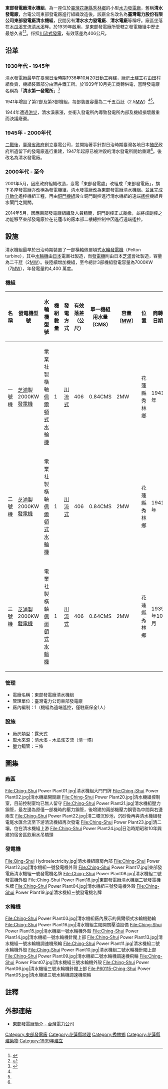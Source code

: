 {{Infobox power station
| name               = 東部發電廠清水機組<br>（清水發電廠）
| official_name      = 臺灣電力公司東部發電廠清水機組
| image              = Ching-Shui Power Plant25.jpg
| image_size         = 300px
| image_caption      = 清水機組廠房外觀
| image_alt          =
| location_map       = Taiwan
| location_map_width =
| location_map_text  =
| lat_d     = 23
| lat_m     = 57
| lat_s     = 59
| lat_NS    = N
| long_d    = 121
| long_m    = 27
| long_s    = 32
| long_EW   = E
| coordinates_type   = type:landmark
| coordinates_display= inline,title
| coordinates_ref    =
| country            = {{ROC-TW}}
| locale             = [[花蓮縣|花蓮縣]][[秀林鄉|秀林鄉]]
| status             = O
| construction_began = 1936年
| commissioned       = 1939年
| licence_expires    =
| decommissioned     =
| cost               =
| owner              = [[臺灣電力公司|臺灣電力公司]]
| operator           = [[臺灣電力公司|臺灣電力公司]][[東部發電廠|東部發電廠]]
| developer          = 東部電氣株式會社
| constructor        = 東部電氣株式會社
| generate_electricity_type       = [[川流式水力發電|川流式水力發電]]
| water_intake_from               = 清水溪
| hydroelectricity_generator_type = {{JPN}}[[芝浦|芝浦]]製2,000KW[[發電機|發電機]]三部
| water_turbine_manu_other        = {{JPN}}電業社製橫軸[[佩爾頓式水輪機|佩爾頓式水輪機]]三部<ref name="清水第一發電所の見学"/>
| factory_building_type           = 地面式
| water_penstock                  = 三條，長20.67公尺，內徑1.3公尺，厚9公釐
| water_hard                      = 有效落差406公尺
| water_consumption               = G1、G2：0.84CMS<br>G3：0.64CMS
| ps_electrical_capacity          = 7MW
| ps_annual_generation            = 每年約4,400萬度
}}
'''東部發電廠清水機組'''，為一座位於[[臺灣|臺灣]][[花蓮縣|花蓮縣]][[秀林鄉|秀林鄉]]的小型[[水力發電廠|水力發電廠]]，舊稱'''清水發電廠'''，台電公司東部發電廠進行組織改造後，該廠全名改名為'''臺灣電力股份有限公司東部發電廠清水機組'''，民間另有'''清水水力發電廠'''、'''清水電廠'''等稱呼。廠區坐落在[[木瓜溪|木瓜溪]]支流[[能高清水溪|清水溪]]畔。於1939年啟用，是東部發電廠所管轄之發電機組中歷史最悠久者<ref name="台電月刊">{{cite web|language=zh-tw|url=http://info.taipower.com.tw/TaipowerWeb//upload/files/28/TP551_04-17.pdf|title=後山電力博物館－獨具風格的東部發電廠|author=劉智淵|publisher=台灣電力公司|date=2008-11（台電月刊第551期）|accessdate=2013-12-23|deadurl=yes|archiveurl=https://web.archive.org/web/20131224100102/http://info.taipower.com.tw/TaipowerWeb//upload/files/28/TP551_04-17.pdf|archivedate=2013-12-24}}</ref><ref name="東部發電廠簡介">{{cite web|language=zh-tw|url=http://www.taipower.com.tw/content/about/..%5C..%5CUpFile%5CPowerDevFile%5Cd225.pdf|title=東部發電廠簡介|author=|publisher=台灣電力公司|date=|accessdate=2013-12-23|deadurl=yes|archiveurl=https://web.archive.org/web/20140203144610/http://www.taipower.com.tw/UpFile/PowerDevFile/d225.pdf|archivedate=2014-02-03}}</ref>。係採[[川流式發電|川流式發電]]，有效落差為406公尺。

== 沿革 ==
=== 1930年代 - 1945年 ===
清水發電廠最早在臺灣日治時期1936年10月20日動工興建，廠房土建工程由田村組負責，機組裝置部分由酒井鐵工所。於1939年10月完工商轉供電，當時發電廠名稱為「'''清水第一發電所'''」<ref name="清水第一發電所の見学">{{cite web|language=zh-tw|url=http://pylin.kaishao.idv.tw/?p=1272|title=清水第一發電所の見学|author=林炳炎|publisher=|date=2009年4月20日|accessdate=2013-12-23|archive-date=2019-06-22|archive-url=https://web.archive.org/web/20190622100319/https://pylin.kaishao.idv.tw/?p=1272|dead-url=no}}</ref>

1941年增設了第2部及第3部機組，每部裝置容量為二千五百瓩（2.5[[MW|MW]]）<ref name="東部發電廠簡介"/><ref name="清水第一發電所の見学"/>。

1944年遭遇[[洪災|洪災]]，清水溪暴漲，並衝入發電所內導致發電所內部及機組損壞嚴重而決議廢棄。

=== 1945年 - 2000年代 ===
[[臺灣戰後時期|二戰後]]，[[臺灣省政府|臺灣省政府]]創立臺電公司，並開始著手針對日治時期臺灣各地日本[[殖民|殖民]]政府所遺留下的發電廠進行重建，1947年起原已被沖毀的清水發電所開始重建<ref name="台電月刊"/>。後改名為清水發電廠。

=== 2000年代 - 至今 ===
2001年5月，因應政府組織改造，臺電「東部發電處」改組成「東部發電廠」，旗下多座發電廠亦改稱為發電機組，清水發電廠改為東部發電廠清水機組。並且完成[[自動化|自動化]]遙控機組工程，再由[[東部發電廠銅門機組|銅門機組]]設立銅門副控進行清水機組的遠端[[遙控|遙控]]機組與水閘門之開關。

2014年5月，因應東部發電廠組織及人員精簡，銅門副控正式裁撤，並將該副控之功能移至東部發電廠位在花蓮市的廠本部二樓總控制中因進行遠端遙控。

== 設施 ==
清水機組最早於日治時期裝置了一部橫軸佩爾頓式[[水輪發電機|水輪發電機]]（Pelton turbine），其中[[水輪機|水輪機]]由[[日本|日本]]電業社製造，而[[發電機|發電機]]則由日本[[芝浦|芝浦]]會社製造，容量為二千瓩（2[[MW|MW]]）。後陸續增加機組，至今總計3部機組發電容量為7000KW（7[[MW|MW]]），年發電量約4,400 萬度。

=== 機組 ===
{| class="wikitable "
! 名稱 !!  發電機型號 !! 水輪機型號 !! 機組數量 !! 發電方式 !! 有效落差（公尺） !! 單一機組用水量（CMS） !! 容量（[[MW|MW]]）!! 位置 !! 商轉日期 !! 狀態
|-
| 一號機 || {{JPN}}[[芝浦|芝浦]]製2000KW[[發電機|發電機]] || {{JPN}}電業社製橫軸[[佩爾頓式水輪機|佩爾頓式水輪機]] || 1 || [[川流式發電|川流式]] || 406 || 0.84CMS || 2MW || 花蓮縣秀林鄉 || 1941年 || 商轉中
|-
| 二號機 || {{JPN}}[[芝浦|芝浦]]製2000KW[[發電機|發電機]] || {{JPN}}電業社製橫軸[[佩爾頓式水輪機|佩爾頓式水輪機]] || 1 || [[川流式發電|川流式]] || 406 || 0.84CMS || 2MW || 花蓮縣秀林鄉 || 1941年 || 商轉中
|-
| 三號機 || {{JPN}}[[芝浦|芝浦]]製2000KW[[發電機|發電機]] || {{JPN}}電業社製橫軸[[佩爾頓式水輪機|佩爾頓式水輪機]] || 1 || [[川流式發電|川流式]] || 406 || 0.64CMS || 2MW || 花蓮縣秀林鄉 || 1939年10月 || 商轉中
|}

=== 管理 ===
* 電廠名稱：東部發電廠清水機組
* 管理單位：臺灣電力公司東部發電廠
* 廠內編制：1（機組為遠端遙控，僅駐廠保全1人）
=== 設施 ===
* 廠房類型：露天式
* 取水來源：清水溪 - 木瓜溪支流（清一壩）
* 壓力鋼管：三條

== 圖集 ==
=== 廠區 ===
<gallery>
File:Ching-Shui Power Plant01.jpg|清水機組大門門牌
File:Ching-Shui Power Plant02.jpg|清水機組開關廠
File:Ching-Shui Power Plant20.jpg|清水機組控制室，目前控制室均已無人留守
File:Ching-Shui Power Plant21.jpg|清水機組壓力鋼管，最左邊為原僅一部機時的壓力鋼管，後增建的兩部機壓力鋼管為中間與右邊兩支
File:Ching-Shui Power Plant22.jpg|清二壩沉砂池，沉砂後再與清水機組發電尾水匯合流至下游清流機組再次發電
File:Ching-Shui Power Plant23.jpg|清二壩，位在清水機組上游
File:Ching-Shui Power Plant24.jpg|日治時期昭和10年興建的宿舍區飲用水吊橋頭
</gallery>
=== 發電機 ===
<gallery>
File:Qing-Shui Hydroelectricity.jpg|清水機組廠房內部
File:Ching-Shui Power Plant12.jpg|清水機組一號發電機外殼
File:Ching-Shui Power Plant17.jpg|東部發電廠清水機組一號發電機名牌
File:Ching-Shui Power Plant08.jpg|清水機組二號發電機外殼
File:Ching-Shui Power Plant18.jpg|東部發電廠清水機組二號發電機名牌
File:Ching-Shui Power Plant04.jpg|清水機組三號發電機外殼
File:Ching-Shui Power Plant19.jpg|清水機組三號發電機名牌
</gallery>
=== 水輪機 ===
<gallery>
File:Ching-Shui Power Plant03.jpg|清水機組廠內展示的佩爾頓式水輪機動輪
File:Ching-Shui Power Plant16.jpg|清水機組主閥開關壓油設備
File:Ching-Shui Power Plant15.jpg|清水機組一號水輪機外殼
File:Ching-Shui Power Plant14.jpg|清水機組一號水輪機針閥上部
File:Ching-Shui Power Plant13.jpg|清水機組一號水輪機調速機飛輪
File:Ching-Shui Power Plant11.jpg|清水機組二號水輪機外殼
File:Ching-Shui Power Plant10.jpg|清水機組二號水輪機針閥上部
File:Ching-Shui Power Plant09.jpg|清水機組二號水輪機調速機飛輪
File:Ching-Shui Power Plant07.jpg|清水機組三號水輪機外殼
File:Ching-Shui Power Plant06.jpg|清水機組三號水輪機針閥上部
File:P60115-Ching-Shui Power Plant05.jpg|清水機組三號水輪機調速機飛輪
</gallery>
== 註釋 ==
{{reflist}}

== 外部連結 ==
*{{zh-tw}}[https://web.archive.org/web/20140203144610/http://www.taipower.com.tw/UpFile/PowerDevFile/d225.pdf 東部發電廠簡介 - 台灣電力公司]

{{東部發電廠}}
{{台灣發電廠}}
{{台灣日治時期發電所}}


[[Category:東部發電廠|Category:東部發電廠]]
[[Category:花蓮縣地理|Category:花蓮縣地理]]
[[Category:秀林鄉|Category:秀林鄉]]
[[Category:花蓮縣建築物|Category:花蓮縣建築物]]

[[Category:1939年建立|Category:1939年建立]]